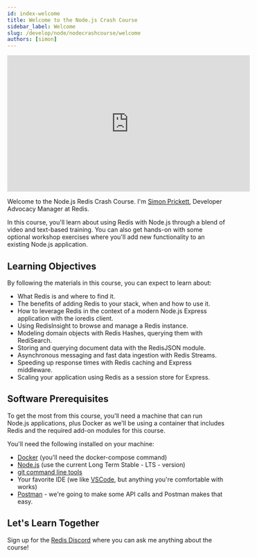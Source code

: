 ```yaml
---
id: index-welcome
title: Welcome to the Node.js Crash Course
sidebar_label: Welcome 
slug: /develop/node/nodecrashcourse/welcome
authors: [simon]
---
```



<div class="text--center">
<iframe width="560" height="315" src="https://www.youtube.com/embed/1t7uqAwG-DY" frameborder="0" allow="accelerometer; autoplay; clipboard-write; encrypted-media; gyroscope; picture-in-picture" allowfullscreen></iframe>
</div>

Welcome to the Node.js Redis Crash Course.  I'm [Simon Prickett](https://twitter.com/simon_prickett), Developer Advocacy Manager at Redis.  

In this course, you'll learn about using Redis with Node.js through a blend of video and text-based training.  You can also get hands-on with some optional workshop exercises where you'll add new functionality to an existing Node.js application.  

## Learning Objectives

By following the materials in this course, you can expect to learn about:

* What Redis is and where to find it.
* The benefits of adding Redis to your stack, when and how to use it.
* How to leverage Redis in the context of a modern Node.js Express application with the ioredis client.
* Using RedisInsight to browse and manage a Redis instance.
* Modeling domain objects with Redis Hashes, querying them with RediSearch.
* Storing and querying document data with the RedisJSON module.
* Asynchronous messaging and fast data ingestion with Redis Streams.
* Speeding up response times with Redis caching and Express middleware.
* Scaling your application using Redis as a session store for Express.

## Software Prerequisites

To get the most from this course, you'll need a machine that can run Node.js applications, plus Docker as we'll be using a container that includes Redis and the required add-on modules for this course.

You'll need the following installed on your machine:

* [Docker](https://www.docker.com/) (you'll need the docker-compose command)
* [Node.js](https://nodejs.org/) (use the current Long Term Stable - LTS - version)
* [git command line tools](https://git-scm.com/downloads)
* Your favorite IDE (we like [VSCode](https://code.visualstudio.com/), but anything you're comfortable with works)
* [Postman](https://www.postman.com/) - we're going to make some API calls and Postman makes that easy.

## Let's Learn Together

Sign up for the [Redis Discord](https://discord.gg/redis) where you can ask me anything about the course!
